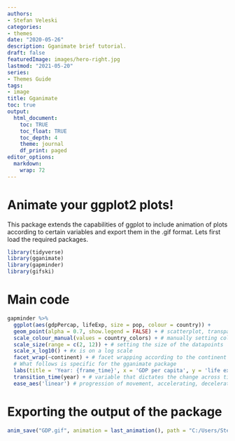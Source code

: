 ```yaml
---
authors:
- Stefan Veleski
categories:
- themes
date: "2020-05-26"
description: Gganimate brief tutorial.
draft: false
featuredImage: images/hero-right.jpg
lastmod: "2021-05-20"
series:
- Themes Guide
tags:
- image
title: Gganimate
toc: true
output:
  html_document:
    toc: TRUE
    toc_float: TRUE
    toc_depth: 4
    theme: journal
    df_print: paged
editor_options:
  markdown:
    wrap: 72
---
```


# Animate your ggplot2 plots!

This package extends the capabilities of ggplot to include animation
of plots according to certain variables and export them in the .gif
format. Lets first load the required packages.

```r
library(tidyverse)
library(gganimate)
library(gapminder)
library(gifski)
```

# Main code

```r
gapminder %>% 
  ggplot(aes(gdpPercap, lifeExp, size = pop, colour = country)) + 
  geom_point(alpha = 0.7, show.legend = FALSE) + # scatterplot, transparency, no legend
  scale_colour_manual(values = country_colors) + # manually setting colors to those in gapminder pckg
  scale_size(range = c(2, 12)) + # setting the size of the datapoints
  scale_x_log10() + #x is on a log scale
  facet_wrap(~continent) + # facet wrapping according to the continent
  # What follows is specific for the gganimate package
  labs(title = 'Year: {frame_time}', x = 'GDP per capita', y = 'life expectancy') +
  transition_time(year) + # variable that dictates the change across time
  ease_aes('linear') # progression of movement, accelerating, decelerating, or linear
```

# Exporting the output of the package

```r
anim_save("GDP.gif", animation = last_animation(), path = "C:/Users/Stefan/OneDrive - MUNI/Github/R-for-students-of-literature")
```

